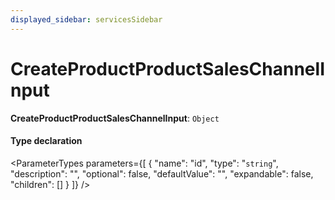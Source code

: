 ```yaml
---
displayed_sidebar: servicesSidebar
---
```



# CreateProductProductSalesChannelInput

 **CreateProductProductSalesChannelInput**: `Object`

#### Type declaration

<ParameterTypes parameters={[
  {
    "name": "id",
    "type": "`string`",
    "description": "",
    "optional": false,
    "defaultValue": "",
    "expandable": false,
    "children": []
  }
]} />
